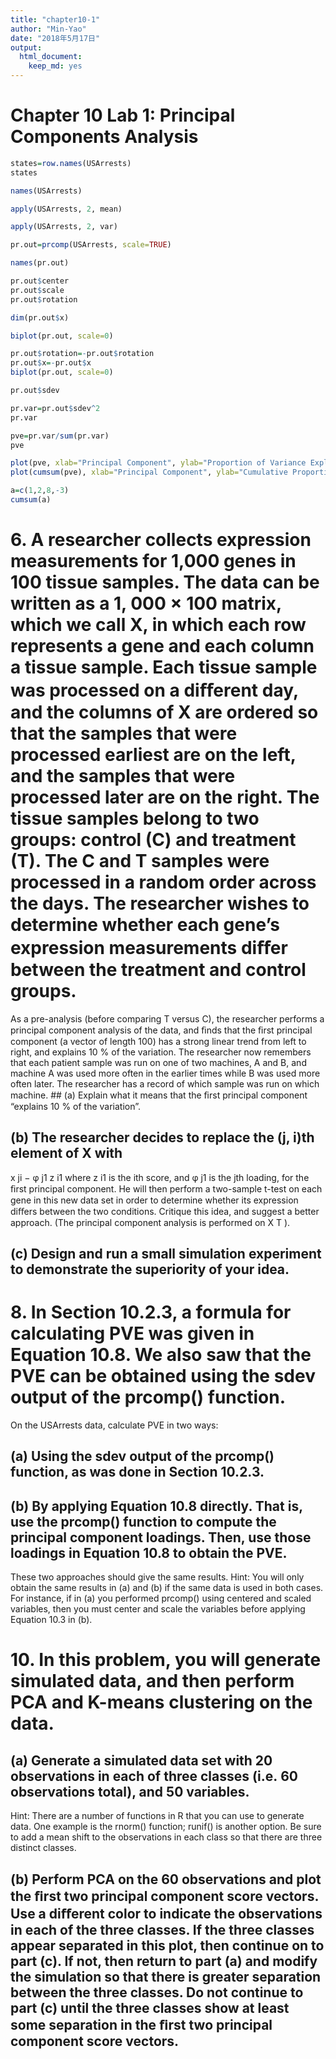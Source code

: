 ```yaml
---
title: "chapter10-1"
author: "Min-Yao"
date: "2018年5月17日"
output: 
  html_document: 
    keep_md: yes
---
```


# Chapter 10 Lab 1: Principal Components Analysis

```r
states=row.names(USArrests)
states

names(USArrests)

apply(USArrests, 2, mean)

apply(USArrests, 2, var)

pr.out=prcomp(USArrests, scale=TRUE)

names(pr.out)

pr.out$center
pr.out$scale
pr.out$rotation

dim(pr.out$x)

biplot(pr.out, scale=0)

pr.out$rotation=-pr.out$rotation
pr.out$x=-pr.out$x
biplot(pr.out, scale=0)

pr.out$sdev

pr.var=pr.out$sdev^2
pr.var

pve=pr.var/sum(pr.var)
pve

plot(pve, xlab="Principal Component", ylab="Proportion of Variance Explained", ylim=c(0,1),type='b')
plot(cumsum(pve), xlab="Principal Component", ylab="Cumulative Proportion of Variance Explained", ylim=c(0,1),type='b')

a=c(1,2,8,-3)
cumsum(a)
```

# 6. A researcher collects expression measurements for 1,000 genes in 100 tissue samples. The data can be written as a 1, 000 × 100 matrix, which we call X, in which each row represents a gene and each column a tissue sample. Each tissue sample was processed on a diﬀerent day, and the columns of X are ordered so that the samples that were processed earliest are on the left, and the samples that were processed later are on the right. The tissue samples belong to two groups: control (C) and treatment (T). The C and T samples were processed in a random order across the days. The researcher wishes to determine whether each gene’s expression measurements diﬀer between the treatment and control groups. 
As a pre-analysis (before comparing T versus C), the researcher performs a principal component analysis of the data, and ﬁnds that the ﬁrst principal component (a vector of length 100) has a strong linear trend from left to right, and explains 10 % of the variation. The researcher now remembers that each patient sample was run on one of
two machines, A and B, and machine A was used more often in the earlier times while B was used more often later. The researcher has a record of which sample was run on which machine.
## (a) Explain what it means that the ﬁrst principal component “explains 10 % of the variation”.

## (b) The researcher decides to replace the (j, i)th element of X with
x ji − φ j1 z i1
where z i1 is the ith score, and φ j1 is the jth loading, for the ﬁrst principal component. He will then perform a two-sample t-test on each gene in this new data set in order to determine whether its expression diﬀers between the two conditions. Critique this idea, and suggest a better approach. (The principal component analysis is performed on X T ).

## (c) Design and run a small simulation experiment to demonstrate the superiority of your idea.

# 8. In Section 10.2.3, a formula for calculating PVE was given in Equation 10.8. We also saw that the PVE can be obtained using the sdev output of the prcomp() function.
On the USArrests data, calculate PVE in two ways:

## (a) Using the sdev output of the prcomp() function, as was done in Section 10.2.3.

## (b) By applying Equation 10.8 directly. That is, use the prcomp() function to compute the principal component loadings. Then, use those loadings in Equation 10.8 to obtain the PVE. 
These two approaches should give the same results.
Hint: You will only obtain the same results in (a) and (b) if the same data is used in both cases. For instance, if in (a) you performed prcomp() using centered and scaled variables, then you must center and scale the variables before applying Equation 10.3 in (b).

# 10. In this problem, you will generate simulated data, and then perform PCA and K-means clustering on the data.

## (a) Generate a simulated data set with 20 observations in each of three classes (i.e. 60 observations total), and 50 variables.
Hint: There are a number of functions in R that you can use to generate data. One example is the rnorm() function; runif() is another option. Be sure to add a mean shift to the observations in each class so that there are three distinct classes.

## (b) Perform PCA on the 60 observations and plot the ﬁrst two principal component score vectors. Use a diﬀerent color to indicate the observations in each of the three classes. If the three classes appear separated in this plot, then continue on to part (c). If not, then return to part (a) and modify the simulation so that there is greater separation between the three classes. Do not continue to part (c) until the three classes show at least some separation in the ﬁrst two principal component score vectors.